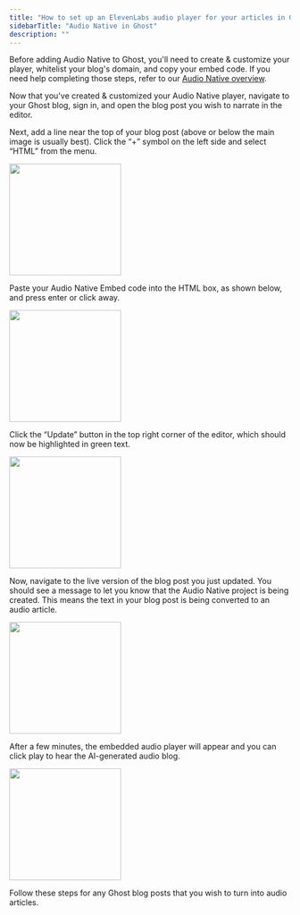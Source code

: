 ```yaml
---
title: "How to set up an ElevenLabs audio player for your articles in Ghost"
sidebarTitle: "Audio Native in Ghost"
description: ""
---
```


Before adding Audio Native to Ghost, you'll need to create & customize your player, whitelist your blog's domain, and copy your embed code. If you need help completing those steps, refer to our [Audio Native overview](https://elevenlabs.io/docs/audio-native/overview).

Now that you've created & customized your Audio Native player, navigate to your Ghost blog, sign in, and open the blog post you wish to narrate in the editor.

Next, add a line near the top of your blog post (above or below the main image is usually best). Click the “+” symbol on the left side and select “HTML” from the menu.

<img height="200" src="/product/audio-native/images/ghost_an_1.png" />

Paste your Audio Native Embed code into the HTML box, as shown below, and press enter or click away.

<img height="200" src="/product/audio-native/images/ghost_an_2.png" />

Click the “Update” button in the top right corner of the editor, which should now be highlighted in green text.

<img height="200" src="/product/audio-native/images/ghost_an_3.png" />

Now, navigate to the live version of the blog post you just updated. You should see a message to let you know that the Audio Native project is being created. This means the text in your blog post is being converted to an audio article.

<img height="200" src="/product/audio-native/images/ghost_an_4.png" />

After a few minutes, the embedded audio player will appear and you can click play to hear the AI-generated audio blog.

<img height="200" src="/product/audio-native/images/ghost_an_5.png" />

Follow these steps for any Ghost blog posts that you wish to turn into audio articles.
